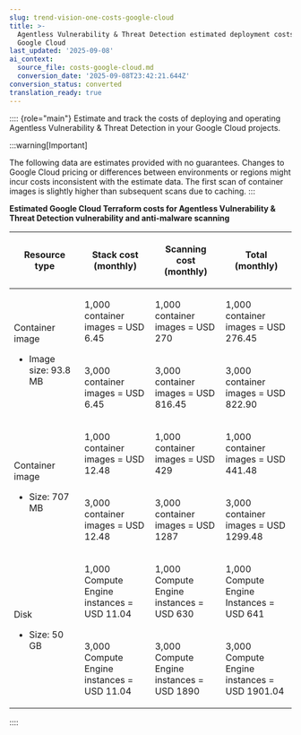 ```yaml
---
slug: trend-vision-one-costs-google-cloud
title: >-
  Agentless Vulnerability & Threat Detection estimated deployment costs for
  Google Cloud
last_updated: '2025-09-08'
ai_context:
  source_file: costs-google-cloud.md
  conversion_date: '2025-09-08T23:42:21.644Z'
conversion_status: converted
translation_ready: true
---
```


:::: {role="main"}
Estimate and track the costs of deploying and operating Agentless Vulnerability & Threat Detection in your Google Cloud projects.

:::warning[Important]

The following data are estimates provided with no guarantees. Changes to Google Cloud pricing or differences between environments or regions might incur costs inconsistent with the estimate data. The first scan of container images is slightly higher than subsequent scans due to caching.
:::

**Estimated Google Cloud Terraform costs for Agentless Vulnerability & Threat Detection vulnerability and anti-malware scanning**

<table>
<colgroup>
<col style="width: 25%" />
<col style="width: 25%" />
<col style="width: 25%" />
<col style="width: 25%" />
</colgroup>
<thead>
<tr>
<th><p>Resource type</p></th>
<th><p>Stack cost (monthly)</p></th>
<th><p>Scanning cost (monthly)</p></th>
<th><p>Total (monthly)</p></th>
</tr>
</thead>
<tbody>
<tr>
<td rowspan="2"><p>Container image</p>
<ul>
<li><p>Image size: 93.8 MB</p></li>
</ul></td>
<td><p>1,000 container images = USD 6.45</p></td>
<td><p>1,000 container images = USD 270</p></td>
<td><p>1,000 container images = USD 276.45</p></td>
</tr>
<tr>
<td><p>3,000 container images = USD 6.45</p></td>
<td><p>3,000 container images = USD 816.45</p></td>
<td><p>3,000 container images = USD 822.90</p></td>
</tr>
<tr>
<td rowspan="2"><p>Container image</p>
<ul>
<li><p>Size: 707 MB</p></li>
</ul></td>
<td><p>1,000 container images = USD 12.48</p></td>
<td><p>1,000 container images = USD 429</p></td>
<td><p>1,000 container images = USD 441.48</p></td>
</tr>
<tr>
<td><p>3,000 container images = USD 12.48</p></td>
<td><p>3,000 container images = USD 1287</p></td>
<td><p>3,000 container images = USD 1299.48</p></td>
</tr>
<tr>
<td rowspan="2"><p>Disk</p>
<ul>
<li>Size: 50 GB</li>
</ul></td>
<td><p>1,000 Compute Engine instances = USD 11.04</p></td>
<td><p>1,000 Compute Engine instances = USD 630</p></td>
<td><p>1,000 Compute Engine Instances = USD 641</p></td>
</tr>
<tr>
<td><p>3,000 Compute Engine instances = USD 11.04</p></td>
<td><p>3,000 Compute Engine instances = USD 1890</p></td>
<td><p>3,000 Compute Engine instances = USD 1901.04</p></td>
</tr>
</tbody>
</table>
::::
